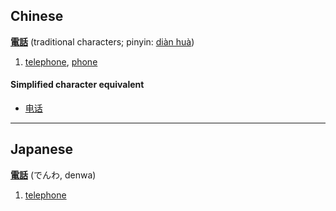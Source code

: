 ==Chinese==
'''[[電]][[話]]''' (traditional characters; pinyin: [[diàn huà]])

# [[telephone]], [[phone]]

====Simplified character equivalent====
*[[电话]]

----

==Japanese==
'''[[電]][[話]]''' (でんわ, denwa)

# [[telephone]]